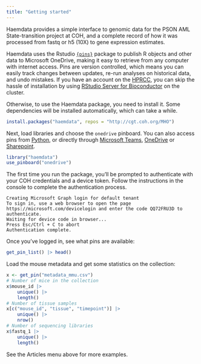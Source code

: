 ```yaml
---
title: "Getting started"
---
```


Haemdata provides a simple interface to genomic data for the PSON AML State-transition project at COH, and a complete record of how it was processed from fastq or h5 (10X) to gene expression estimates.

Haemdata uses the Rstudio [`{pins}`](https://pins.rstudio.com/) package to publish R objects and other data to Microsoft OneDrive, making it easy to retrieve from any computer with internet access. Pins are version controlled, which means you can easily track changes between updates, re-run analyses on historical data, and undo mistakes.
If you have an account on the [HPRCC](http://hprcc.coh.org/), you can skip the hassle of installation by using [RStudio Server for Bioconductor](http://hprcc.coh.org/user-guide/rbioc/) on the cluster. 

Otherwise, to use the Haemdata package, you need to install it. Some dependencies will be installed automatically, which can take a while.
```r
install.packages("haemdata", repos = "http://cgt.coh.org/MHO")
```

Next, load libraries and choose the `onedrive` pinboard. You can also access pins from [Python](https://www.rstudio.com/blog/pins-for-python/), or directly through [Microsoft Teams](https://cityofhope.sharepoint.com/:f:/r/sites/PSONAMLState-Transition/Shared%20Documents/haemdata?csf=1&web=1&e=VE7cQ2), [OneDrive](https://cityofhope.sharepoint.com/:f:/r/sites/PSONAMLState-Transition/Shared%20Documents/haemdata?csf=1&web=1&e=xjS3YH) or [Sharepoint](https://cityofhope.sharepoint.com/:f:/r/sites/PSONAMLState-Transition/Shared%20Documents/haemdata?csf=1&web=1&e=NR0BHT). 
```r
library("haemdata")
use_pinboard("onedrive")
```

The first time you run the package, you'll be prompted to authenticate with your COH credentials and a device token. Follow the instructions in the console to complete the authentication process. 

```code
Creating Microsoft Graph login for default tenant
To sign in, use a web browser to open the page https://microsoft.com/devicelogin and enter the code QQ72FRU3D to authenticate.
Waiting for device code in browser...
Press Esc/Ctrl + C to abort
Authentication complete.
```

Once you've logged in, see what pins are available:
```r
get_pin_list() |> head()
```

Load the mouse metadata and get some statistics on the collection:
```r
x <- get_pin("metadata_mmu.csv")
# Number of mice in the collection
x$mouse_id |>
    unique() |>
    length()
# Number of tissue samples
x[c("mouse_id", "tissue", "timepoint")] |>
    unique() |>
    nrow()
# Number of sequencing libraries
x$fastq_1 |>
    unique() |>
    length()
```

See the Articles menu above for more examples.
